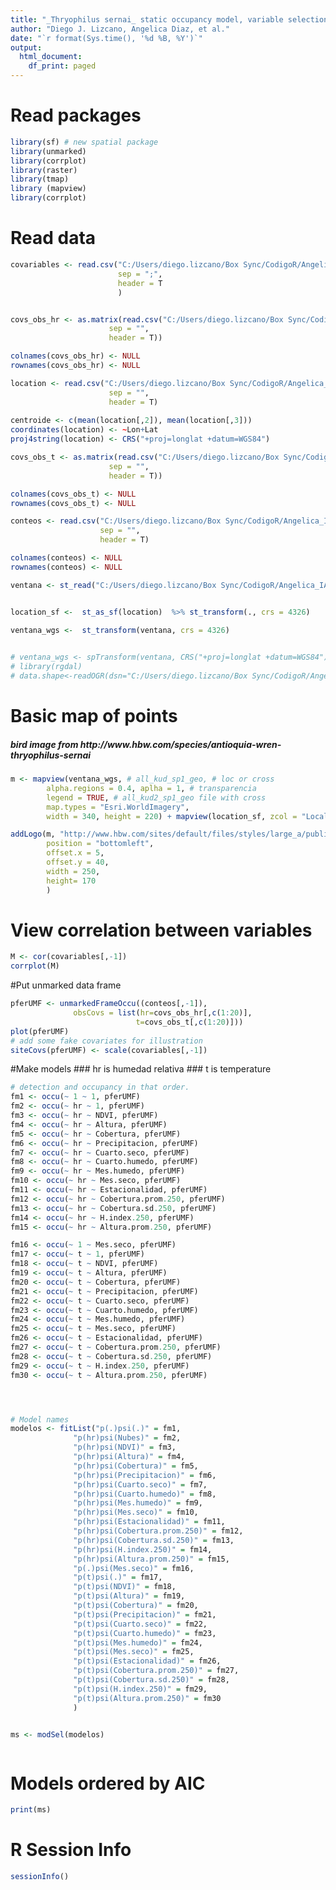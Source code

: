 ---
title: "_Thryophilus sernai_ static occupancy model, variable selection"
author: "Diego J. Lizcano, Angelica Diaz, et al."
date: "`r format(Sys.time(), '%d %B, %Y')`"
output:
  html_document:
    df_print: paged
---

# Read packages

```{r read_pkg, warning=FALSE, message=FALSE}
library(sf) # new spatial package
library(unmarked)
library(corrplot)
library(raster)
library(tmap)
library (mapview)
library(corrplot)

```


# Read data

```{r data_read, message=FALSE, warning=FALSE}

covariables <- read.csv("C:/Users/diego.lizcano/Box Sync/CodigoR/Angelica_IAvH/data/matriz_covariables_full.csv", 
                        sep = ";",
                        header = T
                        )


covs_obs_hr <- as.matrix(read.csv("C:/Users/diego.lizcano/Box Sync/CodigoR/Angelica_IAvH/data/occu/cov_humedad_estanzarizada.txt", 
                      sep = "",
                      header = T))

colnames(covs_obs_hr) <- NULL
rownames(covs_obs_hr) <- NULL

location <- read.csv("C:/Users/diego.lizcano/Box Sync/CodigoR/Angelica_IAvH/data/occu/Coordenadas ituango.txt", 
                      sep = "",
                      header = T)
  
centroide <- c(mean(location[,2]), mean(location[,3]))
coordinates(location) <- ~Lon+Lat
proj4string(location) <- CRS("+proj=longlat +datum=WGS84")

covs_obs_t <- as.matrix(read.csv("C:/Users/diego.lizcano/Box Sync/CodigoR/Angelica_IAvH/data/occu/cov_temperatura_estandarizada.txt", 
                      sep = "",
                      header = T)) 

colnames(covs_obs_t) <- NULL
rownames(covs_obs_t) <- NULL

conteos <- read.csv("C:/Users/diego.lizcano/Box Sync/CodigoR/Angelica_IAvH/data/Ituango_final_conteos.txt", 
                    sep = "", 
                    header = T)

colnames(conteos) <- NULL
rownames(conteos) <- NULL

ventana <- st_read("C:/Users/diego.lizcano/Box Sync/CodigoR/Angelica_IAvH/shp/Unidad_analisis.shp")


location_sf <-  st_as_sf(location)  %>% st_transform(., crs = 4326)
              
ventana_wgs <-  st_transform(ventana, crs = 4326)


# ventana_wgs <- spTransform(ventana, CRS("+proj=longlat +datum=WGS84"))
# library(rgdal)
# data.shape<-readOGR(dsn="C:/Users/diego.lizcano/Box Sync/CodigoR/Angelica_IAvH/shp/Unidad_analisis.shp")

```

# Basic map of points
##### bird image from http://www.hbw.com/species/antioquia-wren-thryophilus-sernai 
```{r plot_mapwiew, }
m <- mapview(ventana_wgs, # all_kud_sp1_geo, # loc or cross
        alpha.regions = 0.4, aplha = 1, # transparencia
        legend = TRUE, # all_kud2_sp1_geo file with cross
        map.types = "Esri.WorldImagery",
        width = 340, height = 220) + mapview(location_sf, zcol = "Localidad")

addLogo(m, "http://www.hbw.com/sites/default/files/styles/large_a/public/figures/17_thryothorus_sernai.jpg",
        position = "bottomleft",
        offset.x = 5,
        offset.y = 40,
        width = 250,
        height= 170
        )


```

# View correlation between variables

```{r corrplot}
M <- cor(covariables[,-1])
corrplot(M)

```


#Put unmarked data frame

```{r unmarked_object}

pferUMF <- unmarkedFrameOccu((conteos[,-1]),
              obsCovs = list(hr=covs_obs_hr[,c(1:20)],
                            t=covs_obs_t[,c(1:20)]))
plot(pferUMF)
# add some fake covariates for illustration
siteCovs(pferUMF) <- scale(covariables[,-1])

```


#Make models
### hr is humedad relativa
### t is temperature
```{r models}


# detection and occupancy in that order.
fm1 <- occu(~ 1 ~ 1, pferUMF)
fm2 <- occu(~ hr ~ 1, pferUMF)
fm3 <- occu(~ hr ~ NDVI, pferUMF)
fm4 <- occu(~ hr ~ Altura, pferUMF)
fm5 <- occu(~ hr ~ Cobertura, pferUMF)
fm6 <- occu(~ hr ~ Precipitacion, pferUMF)
fm7 <- occu(~ hr ~ Cuarto.seco, pferUMF)
fm8 <- occu(~ hr ~ Cuarto.humedo, pferUMF)
fm9 <- occu(~ hr ~ Mes.humedo, pferUMF)
fm10 <- occu(~ hr ~ Mes.seco, pferUMF)
fm11 <- occu(~ hr ~ Estacionalidad, pferUMF)
fm12 <- occu(~ hr ~ Cobertura.prom.250, pferUMF)
fm13 <- occu(~ hr ~ Cobertura.sd.250, pferUMF)
fm14 <- occu(~ hr ~ H.index.250, pferUMF)
fm15 <- occu(~ hr ~ Altura.prom.250, pferUMF)

fm16 <- occu(~ 1 ~ Mes.seco, pferUMF)
fm17 <- occu(~ t ~ 1, pferUMF)
fm18 <- occu(~ t ~ NDVI, pferUMF)
fm19 <- occu(~ t ~ Altura, pferUMF)
fm20 <- occu(~ t ~ Cobertura, pferUMF)
fm21 <- occu(~ t ~ Precipitacion, pferUMF)
fm22 <- occu(~ t ~ Cuarto.seco, pferUMF)
fm23 <- occu(~ t ~ Cuarto.humedo, pferUMF)
fm24 <- occu(~ t ~ Mes.humedo, pferUMF)
fm25 <- occu(~ t ~ Mes.seco, pferUMF)
fm26 <- occu(~ t ~ Estacionalidad, pferUMF)
fm27 <- occu(~ t ~ Cobertura.prom.250, pferUMF)
fm28 <- occu(~ t ~ Cobertura.sd.250, pferUMF)
fm29 <- occu(~ t ~ H.index.250, pferUMF)
fm30 <- occu(~ t ~ Altura.prom.250, pferUMF)




# Model names
modelos <- fitList("p(.)psi(.)" = fm1, 
              "p(hr)psi(Nubes)" = fm2, 
              "p(hr)psi(NDVI)" = fm3,
              "p(hr)psi(Altura)" = fm4,
              "p(hr)psi(Cobertura)" = fm5,
              "p(hr)psi(Precipitacion)" = fm6,
              "p(hr)psi(Cuarto.seco)" = fm7,
              "p(hr)psi(Cuarto.humedo)" = fm8,
              "p(hr)psi(Mes.humedo)" = fm9,
              "p(hr)psi(Mes.seco)" = fm10,
              "p(hr)psi(Estacionalidad)" = fm11,
              "p(hr)psi(Cobertura.prom.250)" = fm12,
              "p(hr)psi(Cobertura.sd.250)" = fm13,
              "p(hr)psi(H.index.250)" = fm14,
              "p(hr)psi(Altura.prom.250)" = fm15,
              "p(.)psi(Mes.seco)" = fm16, 
              "p(t)psi(.)" = fm17, 
              "p(t)psi(NDVI)" = fm18,
              "p(t)psi(Altura)" = fm19,
              "p(t)psi(Cobertura)" = fm20,
              "p(t)psi(Precipitacion)" = fm21,
              "p(t)psi(Cuarto.seco)" = fm22,
              "p(t)psi(Cuarto.humedo)" = fm23,
              "p(t)psi(Mes.humedo)" = fm24,
              "p(t)psi(Mes.seco)" = fm25,
              "p(t)psi(Estacionalidad)" = fm26,
              "p(t)psi(Cobertura.prom.250)" = fm27,
              "p(t)psi(Cobertura.sd.250)" = fm28,
              "p(t)psi(H.index.250)" = fm29,
              "p(t)psi(Altura.prom.250)" = fm30
              )


ms <- modSel(modelos)



```

# Models ordered by AIC
 
```{r, print}
print(ms)
```
 
# R Session Info 
```{r sesion}
sessionInfo()
```
 
